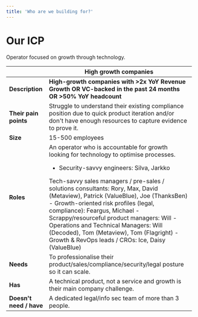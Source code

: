 ```yaml
---
title: 'Who are we building for?'
---
```


# Our ICP

<Info>
  Operator focused on growth through technology.
</Info>

|                         | High growth companies                                                                                                                                                                                                                                                                                                                                                                                                                                                                                                                                          |
| ----------------------- | -------------------------------------------------------------------------------------------------------------------------------------------------------------------------------------------------------------------------------------------------------------------------------------------------------------------------------------------------------------------------------------------------------------------------------------------------------------------------------------------------------------------------------------------------------------- |
| **Description**         | **High-growth companies with >2x YoY Revenue Growth OR VC-backed in the past 24 months OR >50% YoY headcount**                                                                                                                                                                                                                                                                                                                                                                                                                                                 |
| **Their pain points**   | Struggle to understand their existing compliance position due to quick product iteration and/or don't have enough resources to capture evidence to prove it.                                                                                                                                                                                                                                                                                                                                                                                                   |
| **Size**                | 15-500 employees                                                                                                                                                                                                                                                                                                                                                                                                                                                                                                                                               |
| **Roles**               | An operator who is accountable for growth looking for technology to optimise processes. <br /> <ul> <li> Security-savvy engineers: Silva, Jarkko </li> </ul> Tech-savvy sales managers / pre-sales / solutions consultants: Rory, Max, David (Metaview), Patrick (ValueBlue), Joe (ThanksBen) - Growth-oriented risk profiles (legal, compliance): Feargus, Michael - Scrappy/resourceful product managers: Will  - Operations and Technical Managers: Will (Decoded), Tom (Metaview), Tom (Flagright)  - Growth & RevOps leads / CROs: Ice, Daisy (ValueBlue) |
| **Needs**               | To professionalise their product/sales/compliance/security/legal posture so it can scale.                                                                                                                                                                                                                                                                                                                                                                                                                                                                      |
| **Has**                 | A technical product, not a service and growth is their main company challenge.                                                                                                                                                                                                                                                                                                                                                                                                                                                                                 |
| **Doesn't need / have** | A dedicated legal/info sec team of more than 3 people.                                                                                                                                                                                                                                                                                                                                                                                                                                                                                                         |